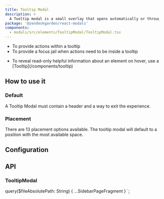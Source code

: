 ```yaml
---
title: Tooltip Modal
description: >
  A Tooltip modal is a small overlay that opens automatically or through user-action, and displays contextual information for its paired element.
package: '@zendeskgarden/react-modals'
components:
  - modals/src/elements/TooltipModal/TooltipModal.tsx
---
```


<Usage>
  <Use>
    <ul>
      <li>To provide actions within a tooltip</li>
      <li>To provide a focus jail when actions need to be inside a tooltip</li>
    </ul>
  </Use>
  <Misuse>
    <ul>
      <li>
        <Markdown>
          To reveal read-only helpful information about an element on hover, use a
          [Tooltip](/components/tooltip)
        </Markdown>
      </li>
    </ul>
  </Misuse>
</Usage>

## How to use it

### Default

A Tooltip Modal must contain a header and a way to exit the experience.


<CodeExample code={DefaultCode}>
  <Default />
</CodeExample>

### Placement

There are 13 placement options available. The tooltip modal will default to a position with the most available space.


<CodeExample code={PlacementCode}>
  <Placement />
</CodeExample>

## Configuration

<Configuration reactPackage={props.data.mdx.package} components={props.data.mdx.components} />

## API

### TooltipModal

<PropSheet components={props.data.mdx.components} componentName="TooltipModal" />


  query($fileAbsolutePath: String) {
    ...SidebarPageFragment
  }
`;
